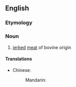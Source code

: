 ==English==

===Etymology===
{{compound|en|beef|jerky}}

===Noun===
{{en-noun|~}}

# [[jerked]] [[meat]] of bovine origin

====Translations====
{{trans-top}}
* Chinese:
*: Mandarin: {{t+|cmn|牛肉干}}
{{trans-mid}}
{{trans-bottom}}